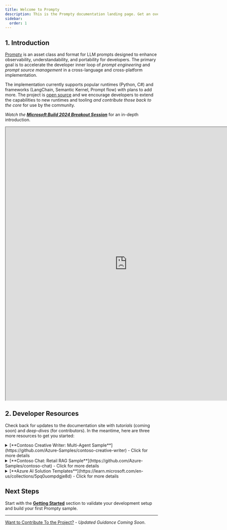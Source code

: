 ```yaml
---
title: Welcome to Prompty
description: This is the Prompty documentation landing page. Get an overview of what Prompty is and how it fits into the developer workflow for generative AI applications.
sidebar:
  order: 1
---
```


## 1. Introduction

[Prompty](https://github.com/microsoft/prompty) is an asset class and format for LLM prompts designed to enhance observability, understandability, and portability for developers. The primary goal is to accelerate the developer inner loop of _prompt engineering_ and _prompt source management_ in a cross-language and cross-platform implementation. 

The implementation currently supports popular runtimes (Python, C#) and frameworks (LangChain, Semantic Kernel, Prompt flow) with plans to add more. 
The project is [open source](https://github.com/microsoft/prompty) and we encourage developers to extend the capabilities to new runtimes and tooling _and contribute those back to the core_ for use by the community.

_Watch the [**Microsoft Build 2024 Breakout Session**](https://build.microsoft.com/sessions/86e41e8b-1fd2-40fa-a608-6f99a28d4a61?source=sessions)_ for an in-depth introduction. 
<iframe width="800" height="900" src="https://www.youtube.com/embed/HALMFU7o9Gc" title="BRK114:Practical End-to-End AI Development using Prompty and AI Studio"></iframe>

## 2. Developer Resources

Check back for updates to the documentation site with _tutorials_ (coming soon) and _deep-dives_ (for contributors). In the meantime, here are three more resources to get you started:

<details>
<summary> [**Contoso Creative Writer: Multi-Agent Sample**](https://github.com/Azure-Samples/contoso-creative-writer) - Click for more details </summary>

Contoso Creative Writer is an app that will help you write well researched, product specific articles. Enter the required information and then click "Start Work". To watch the steps in the agent workflow select the debug button in the bottom right corner of the screen. The result will begin writing once the agents complete the tasks to write the article. |  _The solution is built with Prompty and Azure AI Studio_ - [*Workshop Guide*](https://github.com/Azure-Samples/contoso-creative-writer/blob/main/docs/README.md)

</details>

<details>
<summary> [**Contoso Chat: Retail RAG Sample**](https://github.com/Azure-Samples/contoso-chat) - Click for more details </summary>

This sample implements a retail copilot solution for Contoso Outdoor that uses a retrieval augmented generation design pattern to ground chatbot responses in the retailer's product and customer data. Customers can now ask questions from the website in natural language, and get relevant responses along with potential recommendations based on their purchase history - with responsible AI practices to ensure response quality and safety. | _The solution is built with Prompty and Azure AI Studio_ - [*Workshop Guide*](https://aka.ms/aitour/contoso-chat/workshop)

</details>

<details>
<summary> [**Azure AI Solution Templates**](https://learn.microsoft.com/en-us/collections/5pq0uompdgje8d) - Click for more details </summary>

This is a curated set of Azure AI Templates for use with the Azure Developer CLI, and released initially at Microsoft Build 2024. The collection showcases complete end-to-end solutions for diverse application scenarios, languages, and frameworks - using Prompty and Azure AI Studio. Deploy the solution with one command, then customize it to your needs to learn by experimentation.

</details>

## Next Steps

Start with the **[Getting Started](/getting-started/)** section to validate your development setup and build your first Prompty sample.

---
[Want to Contribute To the Project?](/contributing/) - _Updated Guidance Coming Soon_.
